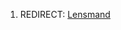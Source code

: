 {{title:Lener}}
{{author:Laura Holmegaard}}
{{timestamp:2011-01-19T13:49:02Z}}
{{copyright:Lener}}
#REDIRECT: [[Lensmand]]
